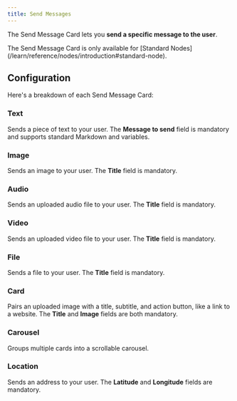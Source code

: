 ```yaml
---
title: Send Messages
---
```


The Send Message Card lets you **send a specific message to the user**.

<Note>
    The Send Message Card is only available for [Standard Nodes](/learn/reference/nodes/introduction#standard-node).
</Note>

## Configuration

Here's a breakdown of each Send Message Card:

### Text
Sends a piece of text to your user. The **Message to send** field is mandatory and supports standard Markdown and variables.

### Image
Sends an image to your user. The **Title** field is mandatory.

### Audio
Sends an uploaded audio file to your user. The **Title** field is mandatory.

### Video
Sends an uploaded video file to your user. The **Title** field is mandatory.

### File
Sends a file to your user. The **Title** field is mandatory.

### Card
Pairs an uploaded image with a title, subtitle, and action button, like a link to a website. The **Title** and **Image** fields are both mandatory.

### Carousel
Groups multiple cards into a scrollable carousel.

### Location
Sends an address to your user. The **Latitude** and **Longitude** fields are mandatory.
